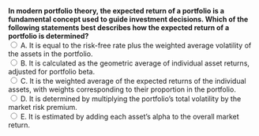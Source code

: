 ::: {.question-block}
<form onsubmit="event.preventDefault(); checkAnswer('module2_mcq_q24')" data-correct-answer="C">
<strong style="display: block;">
In modern portfolio theory, the expected return of a portfolio is a fundamental concept used to guide investment decisions. 
Which of the following statements best describes how the expected return of a portfolio is determined?
</strong>
<label><input type="radio" name="module2_mcq_q24" value="A"> A. It is equal to the risk-free rate plus the weighted average volatility of the assets in the portfolio.</label><br>
<label><input type="radio" name="module2_mcq_q24" value="B"> B. It is calculated as the geometric average of individual asset returns, adjusted for portfolio beta.</label><br>
<label><input type="radio" name="module2_mcq_q24" value="C"> C. It is the weighted average of the expected returns of the individual assets, with weights corresponding to their proportion in the portfolio.</label><br>
<label><input type="radio" name="module2_mcq_q24" value="D"> D. It is determined by multiplying the portfolio’s total volatility by the market risk premium.</label><br>
<label><input type="radio" name="module2_mcq_q24" value="E"> E. It is estimated by adding each asset’s alpha to the overall market return.</label><br>
</form>
<div id="feedback-module2_mcq_q24" class="feedback" data-status="" style="display:none;">
✅ Correct: C. The expected return of a portfolio is a weighted average of the expected returns of the assets that compose it, with the weights given by the relative share of each asset in the portfolio. This property highlights that expected return depends on allocation, not on correlations or volatilities.
</div>
:::
